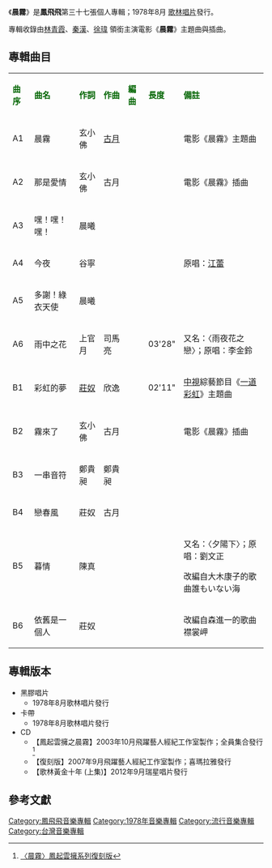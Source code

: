 {{Infobox album <!-- See Wikipedia:WikiProject_Albums -->
| name       = 晨霧
| type       = 專輯
| artist     = [[鳳飛飛|鳳飛飛]]
| cover      = 
| released   = 1978年8月
| genre      = [[國語流行音樂|國語流行音樂]]
| length     = 
| label      = 歌林唱片
<!-- 未知參數 | number     = KL-1142 -->
| producer   = 
| prev_title = [[花有情花有愛|花有情花有愛]]
| prev_year  = 1978 <!-- 4月 -->
| next_title = [[懷念國語歌曲_(二)|懷念國語歌曲 (二)]]
| next_year  = 1978 <!-- 8月 -->
}}
《'''晨霧'''》是'''鳳飛飛'''第三十七張個人專輯；1978年8月 [[歌林唱片|歌林唱片]]發行。

專輯收錄由[[林青霞|林青霞]]、[[秦漢|秦漢]]、[[徐瑋|徐瑋]] 領銜主演電影《'''晨霧'''》主題曲與插曲。

==專輯曲目==
{| class="wikitable"
|-
| <font color=darkgreen>'''曲序'''</font> || <font color=darkgreen>'''曲名'''</font> || <font color=darkgreen>'''作詞'''</font> || <font color=darkgreen>'''作曲'''</font> || <font color=darkgreen>'''編曲'''</font>|| <font color=darkgreen>'''長度'''</font>  || <font color=darkgreen>'''備註'''</font>
|-
| A1 ||晨霧|| 玄小佛 || [[古月|古月]] || || || 電影《晨霧》主題曲
|-
| A2||那是愛情|| 玄小佛 || 古月 || || || 電影《晨霧》插曲
|-
| A3 ||嘿！嘿！嘿！||晨曦|| || ||||
|-
| A4 ||今夜||谷寧|| || ||||原唱：[[江蕾|江蕾]]
|-
| A5 ||多謝！綠衣天使||晨曦|| || ||||
|-
| A6 ||雨中之花||上官月||司馬亮 || ||03'28"||又名：〈雨夜花之戀〉；原唱：李金鈴
|-
| B1 ||彩虹的夢|| [[莊奴|莊奴]] || 欣逸 || ||02'11" ||[[中視|中視]]綜藝節目《[[一道彩虹|一道彩虹]]》主題曲
|-
| B2 ||霧來了|| 玄小佛 || 古月 || || || 電影《晨霧》插曲
|-
| B3 ||一串音符|| 鄭貴昶 || 鄭貴昶 || || ||
|-
| B4 ||戀春風|| 莊奴 || 古月|| || ||
|-
| B5 ||暮情|| 陳真 || || || || 又名：〈夕陽下〉；原唱：劉文正

改編自大木康子的歌曲誰もいない海
|-
| B6||依舊是一個人|| 莊奴 || || || ||改編自森進一的歌曲襟裳岬
|}

== 專輯版本 ==
*黑膠唱片
**1978年8月歌林唱片發行
*卡帶
**1978年8月歌林唱片發行
*CD
**【鳳起雲擁之晨霧】2003年10月飛躍藝人經紀工作室製作；全員集合發行<ref>[http://www.5music.com.tw/CDList-C.asp?cdno=425425753558 〈晨霧〉鳳起雲擁系列復刻版]</ref>
**【復刻版】2007年9月飛躍藝人經紀工作室製作；喜瑪拉雅發行
**【歌林黃金十年 (上集)】2012年9月瑞星唱片發行

==參考文獻==
{{reflist}}
[[Category:鳳飛飛音樂專輯|Category:鳳飛飛音樂專輯]]
[[Category:1978年音樂專輯|Category:1978年音樂專輯]]
[[Category:流行音樂專輯|Category:流行音樂專輯]]
[[Category:台灣音樂專輯|Category:台灣音樂專輯]]